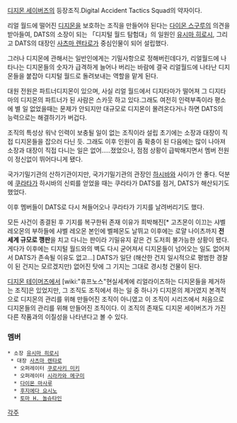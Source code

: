 [[디지몬 세이버즈]]의 등장조직.Digital Accident Tactics Squad의 약자이다.

리얼 월드에 떨어진 [[디지몬]]을 보호하는 조직을 만들어야 된다는 [[다이몬 스구루]]의 의견을 받아들여, DATS의 소장이 되는 「디지털 월드 탐험대」의 일원인 [[유시마 히로시]], 그리고 DATS의 대장인 [[사츠마 렌타로]]가 중심인물이 되어 설립했다.

그러나 디지몬에 관해서는 일반인에게는 기밀사항으로 정해버린데다가, 리얼월드에 나타나는 디지몬들의 숫자가 급격하게 늘어나 버리는 바람에 결국 리얼월드에 나타난 디지몬들을 붙잡아 디지털 월드로 돌려보내는 역할을 맡게 된다.

대원 전원은 파트너디지몬이 있으며, 사실 리얼 월드에서 디지타마가 떨어져 그 디지타마의 디지몬의 파트너가 된 사람은 스카웃 하고 있다.그래도 여전히 인력부족이라 평소에 별 일 없었을때는 문제가 안되지만 대규모로 디지몬이 몰려온다거나 하면 DATS의 능력으로는 해결하기가 버겁다.

조직의 특성상 워낙 인력이 보충될 일이 없는 조직이라 설립 초기에는 소장과 대장이 직접 디지몬들을 잡으러 다닌 듯. 그래도 이후 인원이 좀 확충이 된 다음에는 많이 나아져 소장과 대장이 직접 다니는 일은 없어.....졌었으나, 점점 상황이 급박해지면서 멤버 전원이 정신없이 뛰어다니게 됐다.

국가기밀기관의 산하기관이지만, 국가기밀기관의 관장인 [[하시바]]와 사이가 안 좋다. 덕분에 [[쿠라타]]가 하시바의 신뢰를 얻었을 때는 쿠라타가 DATS를 점거, DATS가 해산되기도 했었다.

이후 멤버들이 DATS로 다시 쳐들어오나 쿠라타가 기지를 날려버리기도 했다.

모든 사건이 종결된 후 기지를 복구한뒤 존재 이유가 희박해진[* 고츠몬이 이끄는 샤벨 레오몬의 부하들에 샤벨 레오몬 본인에 벨페몬도 날뛰고 이후에는 로얄 나이츠까지 '''전 세계 규모로 깽판'''을 치고 다니는 판이라 기밀유지 같은 건 도저희 불가능한 상황이 됐다. 게다가 이후에는 디지털 월드와의 벽도 다시 굳어져서 디지몬들이 넘어오는 일도 없어져서 DATS가 존속될 이유도 없고...] DATS가 일단 (해산한 건지 일시적으로 평범한 경찰이 된 건지는 모르겠지만) 없어진 탓에 그 기지는 그대로 경시청 건물이 된다.

[[디지몬 테이머즈]]에서 [wiki:"휴프노스"현실세계에 리얼라이즈하는 디지몬들을 제거하는 조직]은 있었지만, 그 조직도 조직에서 하는 일 중 하나가 디지몬의 제거였지 본격적으로 디지몬의 관리를 위해 만들어진 조직이 아니였고 이 조직이 시리즈에서 처음으로 디지몬들의 관리를 위해 만들어진 조직이다. 이 조직의 존재도 디지몬 세이버즈가 가진 다른 작품과의 이질성을 나타낸다고 볼 수 있다.


=== 멤버 ===
 * 소장 [[유시마 히로시]]
  * 대장 [[사츠마 렌타로]]
   * 오퍼레이터 [[쿠로사키 미키]]
   * 오퍼레이터 [[시라카와 메구미]] 
   * [[다이몬 마사루]]
   * [[후지에다 요시노]] 
   * [[토마 H. 놀슈타인]]

[[각주]]
